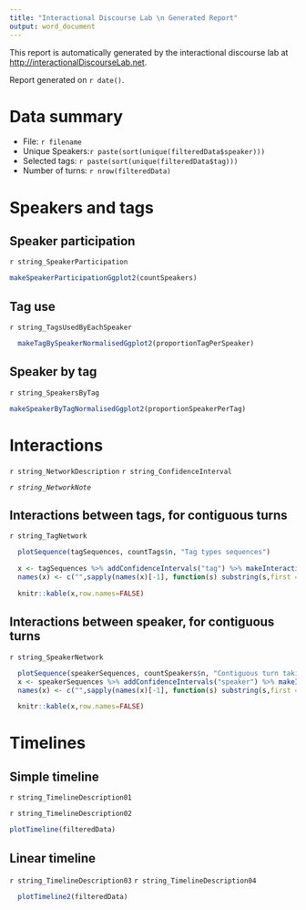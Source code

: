 ```yaml
---
title: "Interactional Discourse Lab \n Generated Report"
output: word_document
---
```


This report is automatically generated by the interactional discourse lab at [http://interactionalDiscourseLab.net](http://interactionalDiscourseLab.net).

Report generated on ``r date()``.


# Data summary
- File: ``r filename``
- Unique Speakers:``r paste(sort(unique(filteredData$speaker)))``
- Selected tags: ``r paste(sort(unique(filteredData$tag)))``
- Number of turns: ``r nrow(filteredData)``

# Speakers and tags
## Speaker participation
`r string_SpeakerParticipation`

```r
makeSpeakerParticipationGgplot2(countSpeakers)
```

## Tag use
`r string_TagsUsedByEachSpeaker`

```r
  makeTagBySpeakerNormalisedGgplot2(proportionTagPerSpeaker)
```

## Speaker by tag
`r string_SpeakersByTag`

```r
makeSpeakerByTagNormalisedGgplot2(proportionSpeakerPerTag)
```

# Interactions
`r string_NetworkDescription`
`r string_ConfidenceInterval`

*`r string_NetworkNote`*

## Interactions between tags, for contiguous turns
`r string_TagNetwork`

```r
  plotSequence(tagSequences, countTags$n, "Tag types sequences")

  x <- tagSequences %>% addConfidenceIntervals("tag") %>% makeInteractionTable("tag")
  names(x) <- c("",sapply(names(x)[-1], function(s) substring(s,first = 9)))
```

```r
  knitr::kable(x,row.names=FALSE)
```


## Interactions between speaker, for contiguous turns
`r string_SpeakerNetwork`

```r
  plotSequence(speakerSequences, countSpeakers$n, "Contiguous turn takings")
  x <- speakerSequences %>% addConfidenceIntervals("speaker") %>% makeInteractionTable("speaker")
  names(x) <- c("",sapply(names(x)[-1], function(s) substring(s,first = 9)))

```

```r
  knitr::kable(x,row.names=FALSE)
```

# Timelines
## Simple timeline
`r string_TimelineDescription01`

`r string_TimelineDescription02`


```r
plotTimeline(filteredData)
```

## Linear timeline
`r string_TimelineDescription03`
`r string_TimelineDescription04`

```r
  plotTimeline2(filteredData)
```

